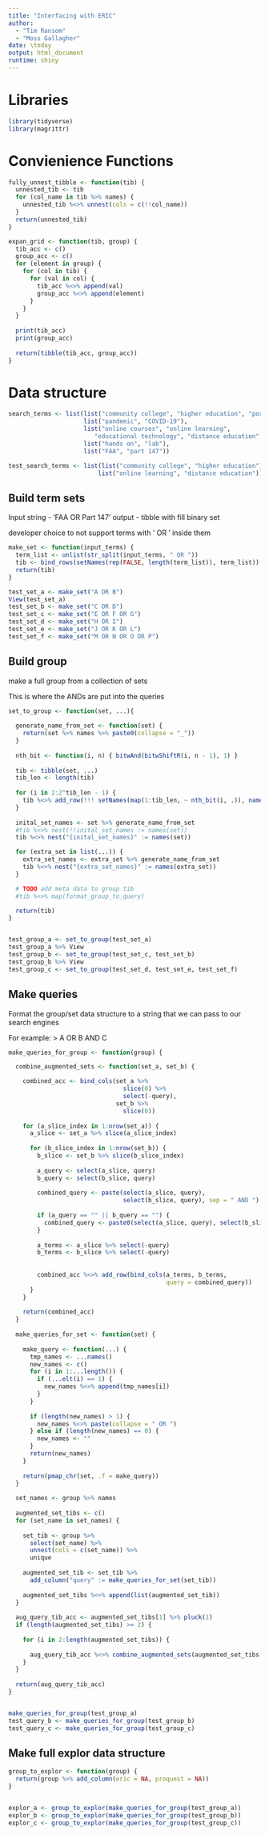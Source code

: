 ```yaml
---
title: "Interfacing with ERIC"
author: 
  - "Tim Ransom"
  - "Moss Gallagher"
date: \today
output: html_document
runtime: shiny
---
```


# Libraries

```r
library(tidyverse)
library(magrittr)
```
# Convienience Functions

```r
fully_unnest_tibble <- function(tib) {
  unnested_tib <- tib
  for (col_name in tib %>% names) {
    unnested_tib %<>% unnest(cols = c(!!col_name))
  }
  return(unnested_tib)
}

expan_grid <- function(tib, group) {
  tib_acc <- c()
  group_acc <- c()
  for (element in group) {
    for (col in tib) {
      for (val in col) {
        tib_acc %<>% append(val)
        group_acc %<>% append(element)
      }
    }
  }
  
  print(tib_acc)
  print(group_acc)
  
  return(tibble(tib_acc, group_acc))
}
```


# Data structure

```r
search_terms <- list(list("community college", "higher education", "postsecondary education"),
                     list("pandemic", "COVID-19"),
                     list("online courses", "online learning",
                        "educational technology", "distance education", "electronic learning"),
                     list("hands on", "lab"),
                     list("FAA", "part 147"))

test_search_terms <- list(list("community college", "higher education"),
                         list("online learning", "distance education"))
```

## Build term sets


Input string - 'FAA OR Part 147'
output - tibble with fill binary set

developer choice to not support terms with ' OR ' inside them
```r
make_set <- function(input_terms) {
  term_list <- unlist(str_split(input_terms, " OR "))
  tib <- bind_rows(setNames(rep(FALSE, length(term_list)), term_list))[0,]
  return(tib)
}

test_set_a <- make_set("A OR B")
View(test_set_a)
test_set_b <- make_set("C OR D")
test_set_c <- make_set("E OR F OR G")
test_set_d <- make_set("H OR I")
test_set_e <- make_set("J OR K OR L")
test_set_f <- make_set("M OR N OR O OR P")
```

## Build group

make a full group from a collection of sets

This is where the ANDs are put into the queries
```r
set_to_group <- function(set, ...){
  
  generate_name_from_set <- function(set) {
    return(set %>% names %>% paste0(collapse = "_"))
  }
  
  nth_bit <- function(i, n) { bitwAnd(bitwShiftR(i, n - 1), 1) }
  
  tib <- tibble(set, ...)
  tib_len <- length(tib)
  
  for (i in 2:2^tib_len - 1) {
    tib %<>% add_row(!!! setNames(map(1:tib_len, ~ nth_bit(i, .)), names(.)))
  }
  
  inital_set_names <- set %>% generate_name_from_set
  #tib %<>% nest(!!inital_set_names := names(set))
  tib %<>% nest("{inital_set_names}" := names(set))

  for (extra_set in list(...)) {
    extra_set_names <- extra_set %>% generate_name_from_set
    tib %<>% nest("{extra_set_names}" := names(extra_set))
  }

  # TODO add meta data to group tib
  #tib %<>% map(format_group_to_query)

  return(tib)
}


test_group_a <- set_to_group(test_set_a)
test_group_a %>% View
test_group_b <- set_to_group(test_set_c, test_set_b) 
test_group_b %>% View
test_group_c <- set_to_group(test_set_d, test_set_e, test_set_f)
```

## Make queries

Format the group/set data structure to a string that we can pass to our search
engines

For example:
> A OR B AND C

```r
make_queries_for_group <- function(group) {

  combine_augmented_sets <- function(set_a, set_b) {

    combined_acc <- bind_cols(set_a %>%
                                slice(0) %>%
                                select(-query),
                              set_b %>%
                                slice(0))
    
    for (a_slice_index in 1:nrow(set_a)) {
      a_slice <- set_a %>% slice(a_slice_index)
      
      for (b_slice_index in 1:nrow(set_b)) {
        b_slice <- set_b %>% slice(b_slice_index)
        
        a_query <- select(a_slice, query)
        b_query <- select(b_slice, query)
        
        combined_query <- paste(select(a_slice, query), 
                                select(b_slice, query), sep = " AND ") 
        
        if (a_query == "" || b_query == "") {
          combined_query <- paste0(select(a_slice, query), select(b_slice, query))
        }
        
        a_terms <- a_slice %>% select(-query)
        b_terms <- b_slice %>% select(-query)
        
        
        combined_acc %<>% add_row(bind_cols(a_terms, b_terms, 
                                            query = combined_query))
      }
    }
    
    return(combined_acc)
  }
  
  make_queries_for_set <- function(set) {
    
    make_query <- function(...) {
      tmp_names <- ...names()
      new_names <- c()
      for (i in 1:...length()) {
        if (...elt(i) == 1) {
          new_names %<>% append(tmp_names[i])
        }
      }
      
      if (length(new_names) > 1) {
        new_names %<>% paste(collapse = " OR ")
      } else if (length(new_names) == 0) {
        new_names <- ""
      }
      return(new_names)
    }
    
    return(pmap_chr(set, .f = make_query))
  }
  
  set_names <- group %>% names
  
  augmented_set_tibs <- c()
  for (set_name in set_names) {
    
    set_tib <- group %>%
      select(set_name) %>%
      unnest(cols = c(set_name)) %>% 
      unique
    
    augmented_set_tib <- set_tib %>% 
      add_column("query" := make_queries_for_set(set_tib))
    
    augmented_set_tibs %<>% append(list(augmented_set_tib))
  }
  
  aug_query_tib_acc <- augmented_set_tibs[1] %>% pluck(1)
  if (length(augmented_set_tibs) >= 2) {
    
    for (i in 2:length(augmented_set_tibs)) {
      
      aug_query_tib_acc %<>% combine_augmented_sets(augmented_set_tibs[i] %>% pluck(1))
    }
  }
  
  return(aug_query_tib_acc)
}


make_queries_for_group(test_group_a)
test_query_b <- make_queries_for_group(test_group_b)
test_query_c <- make_queries_for_group(test_group_c)
```

## Make full explor data structure

```r
group_to_explor <- function(group) {
  return(group %>% add_column(eric = NA, proquest = NA))
}


explor_a <- group_to_explor(make_queries_for_group(test_group_a))
explor_b <- group_to_explor(make_queries_for_group(test_group_b))
explor_c <- group_to_explor(make_queries_for_group(test_group_c))
```
